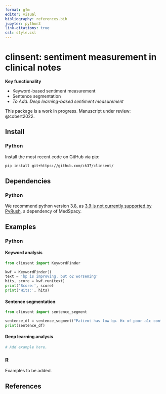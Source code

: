 ```yaml
---
format: gfm
editor: visual
bibliography: references.bib
jupyter: python3
link-citations: true
csl: style.csl
---
```


# clinsent: sentiment measurement in clinical notes

**Key functionality**

 * Keyword-based sentiment measurement
 * Sentence segmentation
 * *To Add: Deep learning-based sentiment measurement*
 
This package is a work in progress. Manuscript under review: @cobert2022.

## Install

### Python

Install the most recent code on GitHub via pip:

```bash
pip install git+https://github.com/ck37/clinsent/
```

## Dependencies

### Python

We recommend python version 3.8, as [3.9 is not currently supported by PyRush](https://github.com/jianlins/PyRuSH/issues/1), a dependency of MedSpacy.

## Examples

### Python

#### Keyword analysis

```python
from clinsent import KeywordFinder

kwf = KeywordFinder()
text = 'bp is improving, but o2 worsening'
hits, score = kwf.run(text)
print('Score:', score)
print('Hits:', hits)
```

#### Sentence segmentation

```python
from clinsent import sentence_segment

sentence_df = sentence_segment("Patient has low bp. Hx of poor a1c control.")
print(sentence_df)
```

#### Deep learning analysis

```python
# Add example here.
```

### R

Examples to be added.

## References
